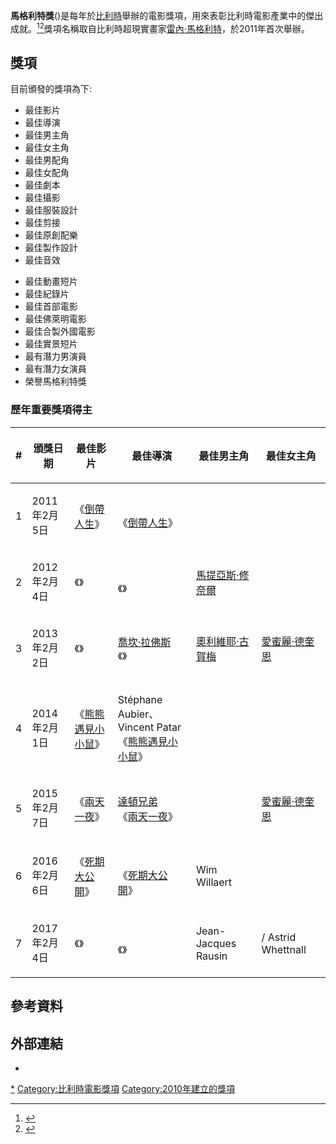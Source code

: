 {{refimprove|time=2017-03-08T17:18:01+00:00}}
{{Infobox award
| name        = 馬格利特獎<br />Magritte du cinéma
| image       = 
| imagesize   = 
| caption     = 
| description = 傑出電影成就
| presenter   = 
| country     = {{BEL}}
|date         = 每年2月
| year        = 2011年
| website     = {{URL|lesmagritteducinema.com}}
}}

'''馬格利特獎'''({{lang-fr|'''''Magritte du cinéma'''''}})是每年於[[比利時|比利時]]舉辦的電影獎項，用來表彰比利時電影產業中的傑出成就。<ref>{{cite web|title=André Delvaux, l’œuvre au jour|url=http://www.lalibre.be/culture/cinema/andre-delvaux-l-uvre-au-jour-51b8c616e4b0de6db9bdf813|first=Fernand|last=Denis|work=La Libre Belgique|date=October 13, 2010|accessdate=January 11, 2014|language=fr}}</ref><ref>{{cite news|last1=Bradfer|first1=Fabienne|title=Revivez la cérémonie des Magritte du cinéma belge en direct commenté|url=http://mad.lesoir.be/news/106733-revivez-la-ceremonie-des-magritte-du-cinema-belge-en-direct-commente/|accessdate=January 15, 2016|work=Le Soir|date=February 4, 2015|language=fr|archive-date=2015-10-16|archive-url=https://web.archive.org/web/20151016201725/http://mad.lesoir.be/news/106733-revivez-la-ceremonie-des-magritte-du-cinema-belge-en-direct-commente/|dead-url=yes}}</ref>獎項名稱取自比利時超現實畫家[[雷內·馬格利特|雷內·馬格利特]]，於2011年首次舉辦。

== 獎項 ==
目前頒發的獎項為下:
{{col-begin}}
{{col-2}}
*最佳影片
*最佳導演
*最佳男主角
*最佳女主角
*最佳男配角
*最佳女配角
*最佳劇本
*最佳攝影
*最佳服裝設計
*最佳剪接
*最佳原創配樂
*最佳製作設計
*最佳音效
{{col-2}}
*最佳動畫短片
*最佳紀錄片
*最佳首部電影
*最佳佛萊明電影
*最佳合製外國電影
*最佳實景短片
*最有潛力男演員
*最有潛力女演員
*榮譽馬格利特獎
{{col-end}}

=== 歷年重要獎項得主 ===
{| class="wikitable sortable" style="text-align: center"
|-
! style="width:10px;"|#
! style="width:100px;"|頒獎日期
! style="width:150px;"|最佳影片
! style="width:280px;"|最佳導演
! style="width:200px;"|最佳男主角
! style="width:200px;"|最佳女主角
|-
| 1 || 2011年2月5日 || 《[[无姓之人|倒帶人生]]》 || {{link-fr|賈柯·凡·多梅爾|Jaco Van Dormael}}<br>《[[无姓之人|倒帶人生]]》 || {{link-fr|強納坦·札凱|Jonathan Zaccaï}} || {{link-fr|安妮·寇森|Anne Coesens}}
|-
| 2 || 2012年2月4日 || 《{{link-fr|吐崽子|Les Géants (film, 2011)}}》 || {{link-fr|卜力·藍內|Bouli Lanners}}<br>《{{link-fr|吐崽子|Les Géants (film, 2011)}}》 || [[馬提亞斯·修奈爾|馬提亞斯·修奈爾]] || {{link-fr|魯比娜·阿扎巴爾|Lubna Azabal}}
|-
| 3 || 2013年2月2日 || 《{{link-fr|如果愛是這樣|À perdre la raison}}》 || [[喬坎·拉佛斯|喬坎·拉佛斯]]<br>《{{link-fr|如果愛是這樣|À perdre la raison}}》 || [[奧利維耶·古賀梅|奧利維耶·古賀梅]] || [[愛蜜麗·德奎恩|愛蜜麗·德奎恩]]
|-
| 4 || 2014年2月1日 || 《[[熊熊遇見小小鼠|熊熊遇見小小鼠]]》 || Stéphane Aubier、Vincent Patar<br>《[[熊熊遇見小小鼠|熊熊遇見小小鼠]]》 || {{link-fr|貝諾特·波爾沃爾德|Benoît Poelvoorde}} || {{link-fr|寶琳·耶媞|Pauline Étienne}}
|-
| 5 || 2015年2月7日 || 《[[兩天一夜_(電影)|兩天一夜]]》 || [[達頓兄弟|達頓兄弟]]<br>《[[兩天一夜_(電影)|兩天一夜]]》 || {{link-fr|法布里奇奧·羅吉|Fabrizio Rongione}} || [[愛蜜麗·德奎恩|愛蜜麗·德奎恩]]
|-
| 6 || 2016年2月6日 || 《[[死期大公開|死期大公開]]》 || {{link-fr|賈柯·凡·多梅爾|Jaco Van Dormael}}<br>《[[死期大公開|死期大公開]]》 || Wim Willaert || {{link-nl|薇拉·貝登絲|Veerle Baetens}}
|-
| 7 || 2017年2月4日 || 《{{link-fr|末日前上路|Les Premiers, les Derniers}}》 || {{link-fr|卜力·藍內|Bouli Lanners}}<br>《{{link-fr|末日前上路|Les Premiers, les Derniers}}》 || Jean-Jacques Rausin || {{link-fr|薇吉妮·愛菲亞|Virginie Efira}} / Astrid Whettnall
|}


== 參考資料 ==
{{reflist}}

== 外部連結 ==
* {{官方網站|1=http://www.lesmagritteducinema.com}}
{{DEFAULTSORT:Magritte du cinéma}}
[[Category:馬格利特獎|*]]
[[Category:比利時電影獎項|Category:比利時電影獎項]]
[[Category:2010年建立的獎項|Category:2010年建立的獎項]]